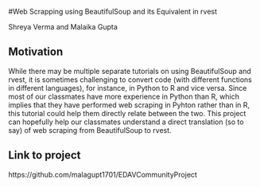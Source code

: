 #Web Scrapping using BeautifulSoup and its Equivalent in rvest

Shreya Verma and Malaika Gupta

## Motivation
While there may be multiple separate tutorials on using BeautifulSoup and rvest, it is sometimes challenging to convert code (with different functions in different languages), for instance, in Python to R and vice versa. Since most of our classmates have more experience in Python than R, which implies that they have performed web scraping in Pyhton rather than in R, this tutorial could help them directly relate between the two. This project can hopefully help our classmates understand a direct translation (so to say) of web scraping from BeautifulSoup to rvest.

## Link to project

https://github.com/malagupt1701/EDAVCommunityProject
